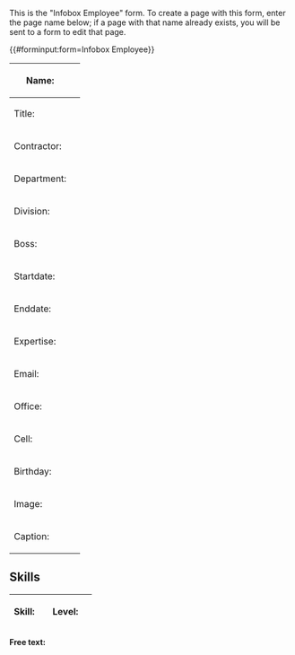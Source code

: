 <noinclude>
This is the "Infobox Employee" form.
To create a page with this form, enter the page name below;
if a page with that name already exists, you will be sent to a form to edit that page.


{{#forminput:form=Infobox Employee}}

</noinclude><includeonly>
<div id="wikiPreview" style="display: none; padding-bottom: 25px; margin-bottom: 25px; border-bottom: 1px solid #AAAAAA;"></div>
{{{for template|Infobox Employee}}}
{| class="formtable"
! Name: 
| {{{field|name}}}
|-
! Title: 
| {{{field|title}}}
|-
! Contractor: 
| {{{field|contractor}}}
|-
! Department: 
| {{{field|department}}}
|-
! Division: 
| {{{field|division}}}
|-
! Boss: 
| {{{field|boss}}}
|-
! Startdate: 
| {{{field|startdate}}}
|-
! Enddate: 
| {{{field|enddate}}}
|-
! Expertise: 
| {{{field|expertise}}}
|-
! Email: 
| {{{field|email}}}
|-
! Office: 
| {{{field|office}}}
|-
! Cell: 
| {{{field|cell}}}
|-
! Birthday: 
| {{{field|birthday}}}
|-
! Image: 
| {{{field|image}}}
|-
! Caption: 
| {{{field|caption}}}
|}

== Skills == 
{{{field|skills|holds template}}}
{{{end template}}}

{{{for template|Skill|multiple|embed in field=Infobox Employee[skills]}}}
{| class="formtable" style="width:auto;"
! Skill: 
| {{{field|Skill}}}
! Level: 
| {{{field|Level}}}
|}
{{{end template}}}

'''Free text:'''

{{{standard input|free text|rows=10}}}


{{{standard input|summary}}}

{{{standard input|minor edit}}} {{{standard input|watch}}}

{{{standard input|save}}} {{{standard input|preview}}} {{{standard input|changes}}} {{{standard input|cancel}}}
</includeonly>